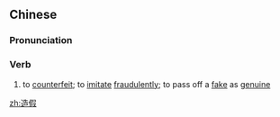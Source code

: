 ==Chinese==
{{zh-forms}}

===Pronunciation===
{{zh-pron
|m=zàojiǎ
|c=zou6 gaa2
|mn=chō-ké
|cat=v
}}

===Verb===
{{zh-verb}}

# to [[counterfeit]]; to [[imitate]] [[fraudulently]]; to pass off a [[fake]] as [[genuine]]

[[zh:造假]]